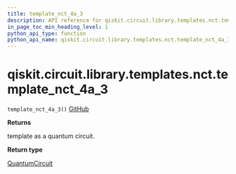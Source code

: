 ```yaml
---
title: template_nct_4a_3
description: API reference for qiskit.circuit.library.templates.nct.template_nct_4a_3
in_page_toc_min_heading_level: 1
python_api_type: function
python_api_name: qiskit.circuit.library.templates.nct.template_nct_4a_3
---
```


# qiskit.circuit.library.templates.nct.template\_nct\_4a\_3

<span id="qiskit.circuit.library.templates.nct.template_nct_4a_3" />

`template_nct_4a_3()` [GitHub](https://github.com/qiskit/qiskit/tree/stable/0.18/qiskit/circuit/library/templates/nct/template_nct_4a_3.py "view source code")

**Returns**

template as a quantum circuit.

**Return type**

[QuantumCircuit](qiskit.circuit.QuantumCircuit "qiskit.circuit.QuantumCircuit")

